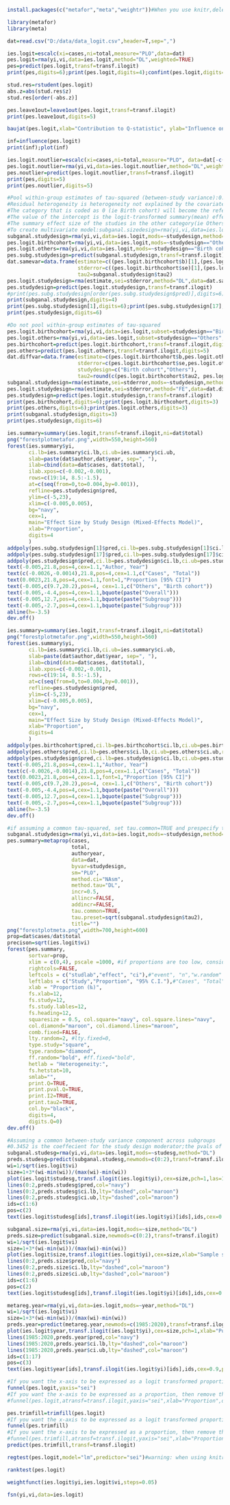 ```r
install.packages(c("metafor","meta","weightr"))#When you use knitr,delete this chunk and sure every code is executable (e.g. you may need to specify your working directory)
```
```r
library(metafor)
library(meta)
```
```r
dat=read.csv("D:/data/data_logit.csv",header=T,sep=",")
```
```r
ies.logit=escalc(xi=cases,ni=total,measure="PLO",data=dat)
pes.logit=rma(yi,vi,data=ies.logit,method="DL",weighted=TRUE)
pes=predict(pes.logit,transf=transf.ilogit)
print(pes,digits=6);print(pes.logit,digits=4);confint(pes.logit,digits=2)
```
```r
stud.res=rstudent(pes.logit)
abs.z=abs(stud.res$z)
stud.res[order(-abs.z)]
```
```r
pes.leave1out=leave1out(pes.logit,transf=transf.ilogit)
print(pes.leave1out,digits=5)
```
```r
baujat(pes.logit,xlab="Contribution to Q-statistic", ylab="Influence on Summary Proportion")
```
```r
inf=influence(pes.logit)
print(inf);plot(inf)
```
```r
ies.logit.noutlier=escalc(xi=cases,ni=total,measure="PLO", data=dat[-c(2,3),])
pes.logit.noutlier=rma(yi,vi,data=ies.logit.noutlier,method="DL",weighted=TRUE)
pes.noutlier=predict(pes.logit.noutlier,transf=transf.ilogit)
print(pes,digits=5)
print(pes.noutlier,digits=5)
```
```r
#Pool within-group estimates of tau-squared (between-study variance):0.4427 is the combined tau^2 yielded by pooling 0.93224 and 0.24743
#Residual heterogeneity is heterogeneity not explained by the covariate (Thompson and Sharp, 1999). The results of the Test for Residual Heterogeneity show that there is significant unexplained variance left between all effect sizes in the dataset, which can explain why R^2 shows 0%
#The category that is coded as 0 (ie Birth cohort) will become the reference category (represented by the intercept).The other category coded as 1 (ie Others) will be compared against the reference category.
#The value of the intercept is the logit-transformed summary(mean) effect size of the studies in the reference category (ie Birth cohort)
#The summary effect size of the studies in the other category(ie Others) equals to -7.9742+0.3452=-7.629
#To create multivariate model:subganal.sizedesign=rma(yi,vi,data=ies.logit,mods=~samplesize+studydesign,method="DL")
subganal.studydesign=rma(yi,vi,data=ies.logit,mods=~studydesign,method="DL")
pes.logit.birthcohort=rma(yi,vi,data=ies.logit,mods=~studydesign=="Others",method="DL")
pes.logit.others=rma(yi,vi,data=ies.logit,mods=~studydesign=="Birth cohort",method="DL")
pes.subg.studydesign=predict(subganal.studydesign,transf=transf.ilogit)
dat.samevar=data.frame(estimate=c((pes.logit.birthcohort$b)[1],(pes.logit.others$b)[1]),
                       stderror=c((pes.logit.birthcohort$se)[1],(pes.logit.others$se)[1]),
                       tau2=subganal.studydesign$tau2)
pes.logit.studydesign=rma(estimate,sei=stderror,method="DL",data=dat.samevar) 
pes.studydesign=predict(pes.logit.studydesign,transf=transf.ilogit)
#print(pes.subg.studydesign[order(pes.subg.studydesign$pred)],digits=6)
print(subganal.studydesign,digits=4)
print(pes.subg.studydesign[1],digits=6);print(pes.subg.studydesign[17],digits=6)
print(pes.studydesign,digits=6)
```
```r
#Do not pool within-group estimates of tau-squared
pes.logit.birthcohort=rma(yi,vi,data=ies.logit,subset=studydesign=="Birth cohort",method="DL")
pes.logit.others=rma(yi,vi,data=ies.logit,subset=studydesign=="Others",method="DL")
pes.birthcohort=predict(pes.logit.birthcohort,transf=transf.ilogit,digits=5)
pes.others=predict(pes.logit.others,transf=transf.ilogit,digits=5)
dat.diffvar=data.frame(estimate=c(pes.logit.birthcohort$b,pes.logit.others$b),
                       stderror=c(pes.logit.birthcohort$se,pes.logit.others$se),
                       studydesign=c("Birth cohort","Others"), 
                       tau2=round(c(pes.logit.birthcohort$tau2, pes.logit.others$tau2),3))
subganal.studydesign=rma(estimate,sei=stderror,mods=~studydesign,method="FE",data=dat.diffvar)
pes.logit.studydesign=rma(estimate,sei=stderror,method="FE",data=dat.diffvar)
pes.studydesign=predict(pes.logit.studydesign,transf=transf.ilogit)
print(pes.birthcohort,digits=6);print(pes.logit.birthcohort,digits=3)
print(pes.others,digits=6);print(pes.logit.others,digits=3)
print(subganal.studydesign,digits=3)
print(pes.studydesign,digits=6)
```
```r
ies.summary=summary(ies.logit,transf=transf.ilogit,ni=dat$total)
png("forestplotmetafor.png",width=550,height=560)
forest(ies.summary$yi,
       ci.lb=ies.summary$ci.lb,ci.ub=ies.summary$ci.ub,
       slab=paste(dat$author,dat$year, sep=", "),
       ilab=cbind(data=dat$cases, dat$total),
       ilab.xpos=c(-0.002,-0.001),
       rows=c(19:14, 8.5:-1.5),
       at=c(seq(from=0,to=0.004,by=0.001)), 
       refline=pes.studydesign$pred,
       ylim=c(-5,23),
       xlim=c(-0.005,0.005),
       bg="navy",
       cex=1,
       main="Effect Size by Study Design (Mixed-Effects Model)",
       xlab="Proportion",
       digits=4
       )
addpoly(pes.subg.studydesign[1]$pred,ci.lb=pes.subg.studydesign[1]$ci.lb,ci.ub=pes.subg.studydesign[1]$ci.ub,row=12.7,col="red",digits=5,cex=1.1)
addpoly(pes.subg.studydesign[17]$pred,ci.lb=pes.subg.studydesign[17]$ci.lb,ci.ub=pes.subg.studydesign[17]$ci.ub,row=-2.7,col="red",digits=5,cex=1.1)
addpoly(pes.studydesign$pred,ci.lb=pes.studydesign$ci.lb,ci.ub=pes.studydesign$ci.ub,row=-4.4,col="red",digits=5,cex=1.1)
text(-0.005,21.8,pos=4,cex=1.1,"Author, Year")
text(c(-0.0026,-0.0014),21.8,pos=4,cex=1.1,c("Cases", "Total"))
text(0.0023,21.8,pos=4,cex=1.1,font=1,"Proportion [95% CI]")
text(-0.005,c(9.7,20.2),pos=4, cex=1.1,c("Others", "Birth cohort"))
text(-0.005,-4.4,pos=4,cex=1.1,bquote(paste("Overall")))
text(-0.005,12.7,pos=4,cex=1.1,bquote(paste("Subgroup")))
text(-0.005,-2.7,pos=4,cex=1.1,bquote(paste("Subgroup")))
abline(h=-3.5)
dev.off()
```
```r
ies.summary=summary(ies.logit,transf=transf.ilogit,ni=dat$total)
png("forestplotmetafor.png",width=550,height=560)
forest(ies.summary$yi,
       ci.lb=ies.summary$ci.lb,ci.ub=ies.summary$ci.ub,
       slab=paste(dat$author,dat$year, sep=", "),
       ilab=cbind(data=dat$cases, dat$total),
       ilab.xpos=c(-0.002,-0.001),
       rows=c(19:14, 8.5:-1.5),
       at=c(seq(from=0,to=0.004,by=0.001)), 
       refline=pes.studydesign$pred,
       ylim=c(-5,23),
       xlim=c(-0.005,0.005),
       bg="navy",
       cex=1,
       main="Effect Size by Study Design (Mixed-Effects Model)",
       xlab="Proportion",
       digits=4
       )
addpoly(pes.birthcohort$pred,ci.lb=pes.birthcohort$ci.lb,ci.ub=pes.birthcohort$ci.ub,row=12.7,col="red",digits=5,cex=1.1)
addpoly(pes.others$pred,ci.lb=pes.others$ci.lb,ci.ub=pes.others$ci.ub,row=-2.7,col="red",digits=5,cex=1.1)
addpoly(pes.studydesign$pred,ci.lb=pes.studydesign$ci.lb,ci.ub=pes.studydesign$ci.ub,row=-4.4,col="red",digits=5,cex=1.1)
text(-0.005,21.8,pos=4,cex=1.1,"Author, Year")
text(c(-0.0026,-0.0014),21.8,pos=4,cex=1.1,c("Cases", "Total"))
text(0.0023,21.8,pos=4,cex=1.1,font=1,"Proportion [95% CI]")
text(-0.005,c(9.7,20.2),pos=4, cex=1.1,c("Others", "Birth cohort"))
text(-0.005,-4.4,pos=4,cex=1.1,bquote(paste("Overall")))
text(-0.005,12.7,pos=4,cex=1.1,bquote(paste("Subgroup")))
text(-0.005,-2.7,pos=4,cex=1.1,bquote(paste("Subgroup")))
abline(h=-3.5)
dev.off()
```
```r
#if assuming a common tau-squared, set tau.common=TRUE and prespecify the pooled tau-squared with tau.preset=sqrt(subganal.studydesign$tau2) (note it is tau not tau-squared).
subganal.studydesign=rma(yi,vi,data=ies.logit,mods=~studydesign,method="DL")
pes.summary=metaprop(cases,
                     total,
                     authoryear,
                     data=dat,
                     byvar=studydesign,
                     sm="PLO",
                     method.ci="NAsm",
                     method.tau="DL",
                     incr=0.5,
                     allincr=FALSE,
                     addincr=FALSE,
                     tau.common=TRUE,
                     tau.preset=sqrt(subganal.studydesign$tau2),
                     title="")
png("forestplotmeta.png",width=700,height=600)
prop=dat$cases/dat$total
precison=sqrt(ies.logit$vi)
forest(pes.summary,
       sortvar=prop,
       xlim = c(0,4), pscale =1000, #if proportions are too low, consider rescaling proportions
       rightcols=FALSE,
       leftcols = c("studlab","effect", "ci"),#"event", "n","w.random" 
       leftlabs = c("Study","Proportion", "95% C.I."),#"Cases", "Total","Weights"
       xlab = "Proportion (‰)", 
       fs.xlab=12,
       fs.study=12,
       fs.study.lables=12,
       fs.heading=12,
       squaresize = 0.5, col.square="navy", col.square.lines="navy",
       col.diamond="maroon", col.diamond.lines="maroon",
       comb.fixed=FALSE,
       lty.random=2, #lty.fixed=0,
       type.study="square",
       type.random="diamond",
       ff.random="bold", #ff.fixed="bold",
       hetlab = "Heterogeneity:",
       fs.hetstat=10,
       smlab="",
       print.Q=TRUE,
       print.pval.Q=TRUE,
       print.I2=TRUE,
       print.tau2=TRUE,
       col.by="black",
       digits=4,
       digits.Q=0)
dev.off()
```
```r
#Assuming a common between-study variance component across subgroups
#0.3452 is the coeffecient for the study design moderator;the pvals of QM and zval indicate this moderator is not significant
subganal.studesg=rma(yi,vi,data=ies.logit,mods=~studesg,method="DL")
preds.studesg=predict(subganal.studesg,newmods=c(0:2),transf=transf.ilogit)
wi=1/sqrt(ies.logit$vi)
size=1+3*(wi-min(wi))/(max(wi)-min(wi))
plot(ies.logit$studesg,transf.ilogit(ies.logit$yi),cex=size,pch=1,las=1,xlab="Study Design", ylab="Proportion")
lines(0:2,preds.studesg$pred,col="navy")
lines(0:2,preds.studesg$ci.lb,lty="dashed",col="maroon")
lines(0:2,preds.studesg$ci.ub,lty="dashed",col="maroon")
ids=c(1:6)
pos=c(2)
text(ies.logit$studesg[ids],transf.ilogit(ies.logit$yi)[ids],ids,cex=0.9,pos=pos)
```
```r
subganal.size=rma(yi,vi,data=ies.logit,mods=~size,method="DL")
preds.size=predict(subganal.size,newmods=c(0:2),transf=transf.ilogit)
wi=1/sqrt(ies.logit$vi)
size=1+3*(wi-min(wi))/(max(wi)-min(wi))
plot(ies.logit$size,transf.ilogit(ies.logit$yi),cex=size,xlab="Sample size", ylab="Proportion")
lines(0:2,preds.size$pred,col="navy")
lines(0:2,preds.size$ci.lb,lty="dashed",col="maroon")
lines(0:2,preds.size$ci.ub,lty="dashed",col="maroon")
ids=c(1:6)
pos=c(2)
text(ies.logit$studesg[ids],transf.ilogit(ies.logit$yi)[ids],ids,cex=0.9,pos=pos)
```
```r
metareg.year=rma(yi,vi,data=ies.logit,mods=~year,method="DL")
wi=1/sqrt(ies.logit$vi)
size=1+3*(wi-min(wi))/(max(wi)-min(wi))
preds.year=predict(metareg.year,newmods=c(1985:2020),transf=transf.ilogit)
plot(ies.logit$year,transf.ilogit(ies.logit$yi),cex=size,pch=1,xlab="Publication year", ylab="Proportion")
lines(1985:2020,preds.year$pred,col="navy")
lines(1985:2020,preds.year$ci.lb,lty="dashed",col="maroon")
lines(1985:2020,preds.year$ci.ub,lty="dashed",col="maroon")
ids=c(1:17)
pos=c(3)
text(ies.logit$year[ids],transf.ilogit(ies.logit$yi)[ids],ids,cex=0.9,pos=pos)
```
```r
#If you want the x-axis to be expressed as a logit transformed proportion, then remove the "#" sign before the following line.
funnel(pes.logit,yaxis="sei")
#If you want the x-axis to be expressed as a proportion, then remove the "#" sign before the following line.
#funnel(pes.logit,atransf=transf.ilogit,yaxis="sei",xlab="Proportion",digits=6)
```
```r
pes.trimfill=trimfill(pes.logit)
#If you want the x-axis to be expressed as a logit transformed proportion, then remove the "#" sign before the following line.
funnel(pes.trimfill)
#If you want the x-axis to be expressed as a proportion, then remove the "#" sign before the following line.
#funnel(pes.trimfill,atransf=transf.ilogit,yaxis="sei",xlab="Proportion",digits=6)
predict(pes.trimfill,transf=transf.ilogit)
```
```r
regtest(pes.logit,model="lm",predictor="sei")#warning: when using knitr, the "'" in the "Egger's" should be deleted
```
```r
ranktest(pes.logit)
```
```r
weightfunct(ies.logit$yi,ies.logit$vi,steps=0.05)
```
```r
fsn(yi,vi,data=ies.logit)
```